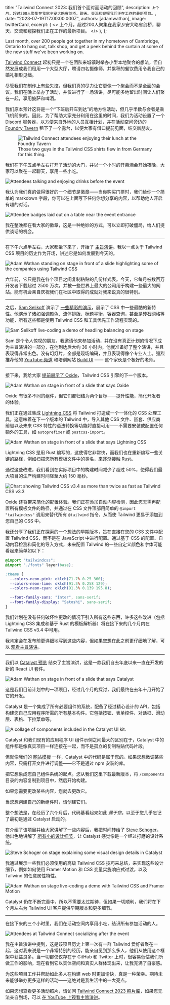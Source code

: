 
  title: "Tailwind Connect 2023: 我们首个面对面活动的回顾",
  description: `上个月，超过200人聚集在我家乡安大略省剑桥，聊天、交流和窥探我们正在工作的最新项目。`,
  date: "2023-07-19T17:00:00.000Z",
  authors: [adamwathan],
  image: twitterCard,
  excerpt: (
    <>
      上个月，超过200人聚集在我家乡安大略省剑桥，聊天、交流和窥探我们正在工作的最新项目。
    </>
  ),
};

<YouTubeVideo id="CLkxRnRQtDE" />

Last month, over 200 people got together in my hometown of Cambridge, Ontario to hang out, talk shop, and get a peek behind the curtain at some of the new stuff we've been working on.

[Tailwind Connect](https://connect.tailwindcss.com) 起初只是一个在团队来城镇时举办小型本地聚会的想法，但自然发展成我们租用一个大型大厅，聘请四名摄像师，并累积的餐饮费用令我自己的婚礼相形见绌。

尽管我们在制作上有些失控，但我们真的尽力让它更像一个聚会而不是全面的会议。我们在晚上举办了活动，并仅进行了一场演讲，尽可能多地留出时间让人们聚在一起，享用披萨和啤酒。

我们原本预计这将是一个“下班后开车到达”的地方性活动，但几乎半数与会者是乘飞机前来的。因此，为了帮助大家充分利用在这里的时间，我们为活动设置了一个 Discord 服务器，以方便来自外地的人员互相计划，并在活动空间旁边的 [Foundry Tavern](https://www.instagram.com/foundrytavern/) 租下了一个露台，以便大家有借口提前见面，结交新朋友。

<figure>
  <Image src={imgFoundryTavern} alt="Tailwind Connect attendees enjoying their lunch at the Foundry Tavern" />
  <figcaption>Those two guys in the Tailwind CSS shirts flew in from Germany for this thing.</figcaption>
</figure>

我们在下午五点半左右打开了活动的大门，并以一个小时的开幕酒会开始夜晚，大家可以聚在一起聊天，享用一些小吃。

<Image src={imgAttendeesTalking} alt="Attendees talking and enjoying drinks before the event" />

我认为我们真的做得很好的一个细节是徽章——当你购买门票时，我们给你一个简单的 markdown 字段，你可以在上面写下任何你想分享的内容，以帮助他人开启有趣的对话。

<Image src={imgAttendeeBadges} alt="Attendee badges laid out on a table near the event entrance" />

我在整晚都在看大家的徽章，这是一种绝妙的方式，可以立即打破僵局，给人们提供谈话的机会。

---

在下午六点半左右，大家都坐下来了，开始了 [主旨演讲](https://www.youtube.com/watch?v=CLkxRnRQtDE&t=0s)。我以一点关于 Tailwind CSS 项目的历史作为开场，讲述它是如何发展到今天的。

<Image
  src={imgCompaniesUsingTailwindCss}
  alt="Adam Wathan standing on stage in front of a slide highlighting some of the companies using Tailwind CSS"
/>

六年前，它只是我在各个项目之间复制粘贴的几份样式表。今天，它每月被数百万开发者下载超过 2500 万次，并被一些世界上最大的公司用于构建一些最大的网站。能有机会亲自庆祝我们在社区中取得的成就对我来说真的很特别。

---

之后，[Sam Selikoff](https://twitter.com/samselikoff) 演示了 [一些精彩的演示](https://www.youtube.com/watch?v=CLkxRnRQtDE&t=600s)，展示了 CSS 中一些最酷的新特性。他演示了诸如强调颜色、流体排版、标题平衡、容器查询，甚至是砖石网格等功能，所有这些都是使用 Tailwind CSS 和工具优先工作流程实现的。

<Image src={imgSamSelikoff} alt="Sam Selikoff live-coding a demo of headling balancing on stage" />

Sam 是个令人惊叹的朋友，我邀请他来参加活动，并在没有真正计划的情况下成为主旨演讲的一部分，在他到达后大约 36 小时内，他就准备好了整个演讲，并且表现得非常出色。没有幻灯片，全部是现场编码，并且表现得像个专业人士。强烈推荐他的 [YouTube 频道](https://www.youtube.com/samselikoff) 和培训网站 [Build UI](https://buildui.com/) —— 这个家伙是个极好的老师。

---

接下来，我给大家 [提前展示了 Oxide](https://www.youtube.com/watch?v=CLkxRnRQtDE&t=2146s)，Tailwind CSS 引擎的下一个版本。

<Image src={imgOxide} alt="Adam Wathan on stage in front of a slide that says Oxide" />

Oxide 有很多不同的组件，但它们都归结为两个目标——提升性能，简化开发者的体验。

我们正在通过集成 [Lightning CSS](https://lightningcss.dev/) 将 Tailwind 打造成一个一体化的 CSS 处理工具，这意味着在下一个版本的 Tailwind 中，导入其他 CSS 文件、嵌套、供应商前缀以及未来 CSS 特性的语法转换等功能将直接可用——不需要安装或配置任何额外的工具，如 `autoprefixer` 或 `postcss-import`。

<Image src={imgLightningCss} alt="Adam Wathan on stage in front of a slide that says Lightning CSS" />

Lightning CSS 是用 Rust 编写的，这使得它非常快，而我们也在重新编写一些关键的路径，例如扫描您所有模板文件中的类名，来逐渐接触 Rust。

通过这些改进，我们看到在实际项目中的构建时间减少了超过 50%，使得我们最大项目的生产构建时间降至大约 150 毫秒。

<Image
  src={imgOxidePerformance}
  alt="Chart showing Tailwind CSS v3.4 as more than twice as fast as Tailwind CSS v3.3"
/>

Oxide 还将带来简化的配置体验。我们正在添加自动内容检测，因此您无需再配置所有模板文件的路径，并通过在 CSS 文件顶部用简单的 `@import "tailwindcss"` 调用来替代所有 `@tailwind` 指令，从而使 Tailwind 更易于添加到您自己的 CSS 中。

我还分享了我们正在探索的一个想法的早期版本，旨在直接在您的 CSS 文件中配置 Tailwind CSS，而不是在 JavaScript 中进行配置。通过基于 CSS 的配置、自动内容检测和简化的导入方式，未来配置 Tailwind 的一些自定义颜色和字体可能看起来简单如以下：

```css
@import "tailwindcss";
@import "./fonts" layer(base);

:theme {
  --colors-neon-pink: oklch(71.7% 0.25 360);
  --colors-neon-lime: oklch(91.5% 0.258 129);
  --colors-neon-cyan: oklch(91.3% 0.139 195.8);

  --font-family-sans: "Inter", sans-serif;
  --font-family-display: "Satoshi", sans-serif;
}
```

我们计划在没有任何破坏性更改的情况下引入所有这些东西，许多这些改进（包括 Lightning CSS 集成和基于 Rust 的模板解析器）将在接下来的几个月内在 Tailwind CSS v3.4 中可用。

我肯定会在发布前更详细地写到这些内容，但如果您想在此之前更仔细地了解，可以 [观看主旨演讲](https://www.youtube.com/watch?v=CLkxRnRQtDE&t=2146s)。

---

我们以 [Catalyst 预览](https://youtu.be/CLkxRnRQtDE?t=3512) 结束了主旨演讲，这是一款我们自去年底以来一直在开发的新的 React UI 套件。

<Image src={imgCatalyst} alt="Adam Wathan on stage in front of a slide that says Catalyst" />

这是我们目前计划中的一项项目，经过几个月的探讨，我们最终在去年十月开始了它的开发。

Catalyst 是一个集成了所有必要组件的系统，配备了经过精心设计的 API，包括构建您自己应用程序所需的所有基本构件。它包括按钮、表单控件、对话框、滑动层、表格、下拉菜单等。

<Image src={imgCatalystPreview} alt="A collage of components included in the Catalyst UI kit." />

Catalyst 和我们现有的应用程序 UI 组件示例之间最大的区别在于，Catalyst 中的组件都是像真实项目一样连接在一起，而不是孤立的复制粘贴代码片段。

但就像我们的 [网站模板](https://tailwindui.com/templates) 一样，Catalyst 中的代码是属于您的。如果您想微调某些内容，只需打开文件进行调整——它不是通过 npm 安装的库。

把它想象成您自己组件系统的起点。您从我们这里下载最新版本，将 `/components` 目录的内容复制到项目中，然后开始构建。

如果您需要更改某些内容，您就去更改它。

当您想创建自己的新组件时，请创建它们。

整个想法是，在经历了六个月后，代码基看起来如此 _属于您_，以至于您几乎忘记了最初是通过 Catalyst 启动的。

在介绍了该项目并给大家讲解了一些内容后，我把时间转给了 [Steve Schoger](https://twitter.com/steveschoger)，他出色地讲解了 [所有小的设计细节](https://www.youtube.com/watch?v=CLkxRnRQtDE&t=4209s)，让 Catalyst 感觉像是一个经过打磨的设计系统。

<Image src={imgSteveSchoger} alt="Steve Schoger on stage explaining some visual design details in Catalyst" />

我通过展示一些我们必须使用的高级 Tailwind CSS 技巧来总结，来实现这些设计细节，例如如何使用 Framer Motion 和 CSS 变量实施响应式过渡，以及 Tailwind 的任意属性特性。

<Image src={imgAdamWathan} alt="Adam Wathan on stage live-coding a demo with Tailwind CSS and Framer Motion" />

Catalyst 仍在不断完善中，所以不需要太过期待，但如果一切顺利，我们将在下个月左右为 Tailwind UI 客户提供早期版本和更多细节。

---

在接下来的三个小时里，我们在活动空间内享用小吃，结识所有参加活动的人。

<Image src={imgAttendeesSocializing} alt="Attendees at Tailwind Connect socializing after the event" />

我在主旨演讲中提到，这是该项目历史上第一次有一群 Tailwind 爱好者聚在一起，这对我来说是一个非常特别的经历，能亲自见到那么多人，他们从使用这个框架中获益良多。当一切都仅仅存在于 GitHub 和 Twitter 上时，很容易低估我们所做工作的影响，现在看到它以实体空间和真实人群体现出来，让我充满了自豪感。

为这些项目工作并帮助如此多人在构建 web 时更加愉快，真是一种荣幸。期待未来能够举办更多这样的活动——这绝对是我生活中的一大亮点。

如果您想查看更多活动照片，请访问 [Tailwind Connect 2023 照片库](https://connect.tailwindcss.com/photos)，如果您无法亲自到场，可以 [在 YouTube 上观看主旨演讲](https://www.youtube.com/watch?v=CLkxRnRQtDE)。

